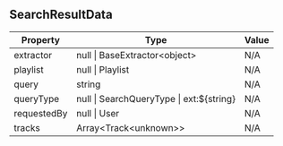 ## SearchResultData

| Property | Type | Value |
| ----------- | ----------- | ----------- |
| extractor | null \| BaseExtractor\<object> | N/A |
| playlist | null \| Playlist | N/A |
| query | string | N/A |
| queryType | null \| SearchQueryType \| ext:\$\{string} | N/A |
| requestedBy | null \| User | N/A |
| tracks | Array\<Track\<unknown>> | N/A |